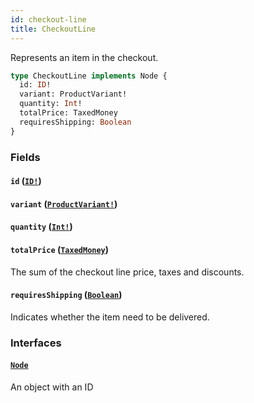 ```yaml
---
id: checkout-line
title: CheckoutLine
---
```


Represents an item in the checkout.

```graphql
type CheckoutLine implements Node {
  id: ID!
  variant: ProductVariant!
  quantity: Int!
  totalPrice: TaxedMoney
  requiresShipping: Boolean
}
```

### Fields

#### `id` ([`ID!`](../../../developer/api-reference/scalars/id))

#### `variant` ([`ProductVariant!`](../../../developer/api-reference/objects/product-variant))

#### `quantity` ([`Int!`](../../../developer/api-reference/scalars/int))

#### `totalPrice` ([`TaxedMoney`](../../../developer/api-reference/objects/taxed-money))

The sum of the checkout line price, taxes and discounts.

#### `requiresShipping` ([`Boolean`](../../../developer/api-reference/scalars/boolean))

Indicates whether the item need to be delivered.

### Interfaces

#### [`Node`](../../../developer/api-reference/interfaces/node)

An object with an ID
